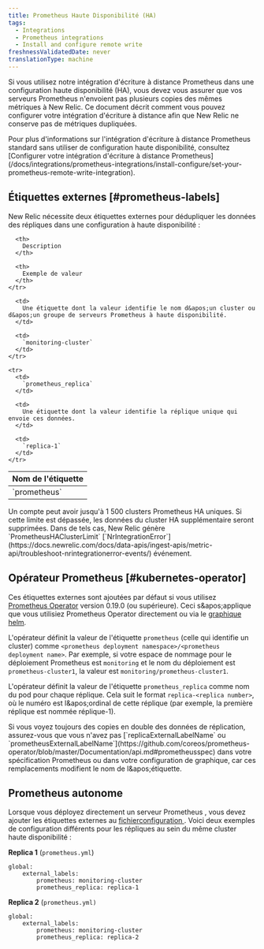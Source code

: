 ```yaml
---
title: Prometheus Haute Disponibilité (HA)
tags:
  - Integrations
  - Prometheus integrations
  - Install and configure remote write
freshnessValidatedDate: never
translationType: machine
---
```


Si vous utilisez notre intégration d&apos;écriture à distance Prometheus dans une configuration haute disponibilité (HA), vous devez vous assurer que vos serveurs Prometheus n&apos;envoient pas plusieurs copies des mêmes métriques à New Relic. Ce document décrit comment vous pouvez configurer votre intégration d&apos;écriture à distance afin que New Relic ne conserve pas de métriques dupliquées.

<Callout variant="tip">
  Pour plus d&apos;informations sur l&apos;intégration d&apos;écriture à distance Prometheus standard sans utiliser de configuration haute disponibilité, consultez [Configurer votre intégration d&apos;écriture à distance Prometheus](/docs/integrations/prometheus-integrations/install-configure/set-your-prometheus-remote-write-integration).
</Callout>

## Étiquettes externes [#prometheus-labels]

New Relic nécessite deux étiquettes externes pour dédupliquer les données des répliques dans une configuration à haute disponibilité :

<table>
  <thead>
    <tr>
      <th>
        Nom de l&apos;étiquette
      </th>

      <th>
        Description
      </th>

      <th>
        Exemple de valeur
      </th>
    </tr>
  </thead>

  <tbody>
    <tr>
      <td>
        `prometheus`
      </td>

      <td>
        Une étiquette dont la valeur identifie le nom d&apos;un cluster ou d&apos;un groupe de serveurs Prometheus à haute disponibilité.
      </td>

      <td>
        `monitoring-cluster`
      </td>
    </tr>

    <tr>
      <td>
        `prometheus_replica`
      </td>

      <td>
        Une étiquette dont la valeur identifie la réplique unique qui envoie ces données.
      </td>

      <td>
        `replica-1`
      </td>
    </tr>
  </tbody>
</table>

<Callout variant="caution">
  Un compte peut avoir jusqu&apos;à 1 500 clusters Prometheus HA uniques. Si cette limite est dépassée, les données du cluster HA supplémentaire seront supprimées. Dans de tels cas, New Relic génère `PrometheusHAClusterLimit` [`NrIntegrationError`](https://docs.newrelic.com/docs/data-apis/ingest-apis/metric-api/troubleshoot-nrintegrationerror-events/) événement.
</Callout>

## Opérateur Prometheus [#kubernetes-operator]

Ces étiquettes externes sont ajoutées par défaut si vous utilisez [Prometheus Operator](https://github.com/coreos/prometheus-operator) version 0.19.0 (ou supérieure). Ceci s&amp;apos;applique que vous utilisiez Prometheus Operator directement ou via le [graphique helm](https://hub.helm.sh/charts/stable/prometheus-operator).

L&apos;opérateur définit la valeur de l&apos;étiquette `prometheus` (celle qui identifie un cluster) comme `<prometheus deployment namespace>/<prometheus deployment name>`. Par exemple, si votre espace de nommage pour le déploiement Prometheus est `monitoring` et le nom du déploiement est `prometheus-cluster1`, la valeur est `monitoring/prometheus-cluster1`.

L&apos;opérateur définit la valeur de l&apos;étiquette `prometheus_replica` comme nom du pod pour chaque réplique. Cela suit le format `replica-<replica number>`, où le numéro est l&amp;apos;ordinal de cette réplique (par exemple, la première réplique est nommée réplique-1).

<Callout variant="tip">
  Si vous voyez toujours des copies en double des données de réplication, assurez-vous que vous n&apos;avez pas [`replicaExternalLabelName` ou `prometheusExternalLabelName`](https://github.com/coreos/prometheus-operator/blob/master/Documentation/api.md#prometheusspec) dans votre spécification Prometheus ou dans votre configuration de graphique, car ces remplacements modifient le nom de l&amp;apos;étiquette.
</Callout>

## Prometheus autonome

Lorsque vous déployez directement un serveur Prometheus , vous devez ajouter les étiquettes externes au [fichierconfiguration ](https://prometheus.io/docs/prometheus/latest/configuration/configuration/). Voici deux exemples de configuration différents pour les répliques au sein du même cluster haute disponibilité :

<DNT>**Replica 1**</DNT> (`prometheus.yml`)

```
global:
	external_labels:
		prometheus: monitoring-cluster
		prometheus_replica: replica-1
```

<DNT>**Replica 2**</DNT> (`prometheus.yml)`

```
global:
	external_labels:
		prometheus: monitoring-cluster
		prometheus_replica: replica-2
```